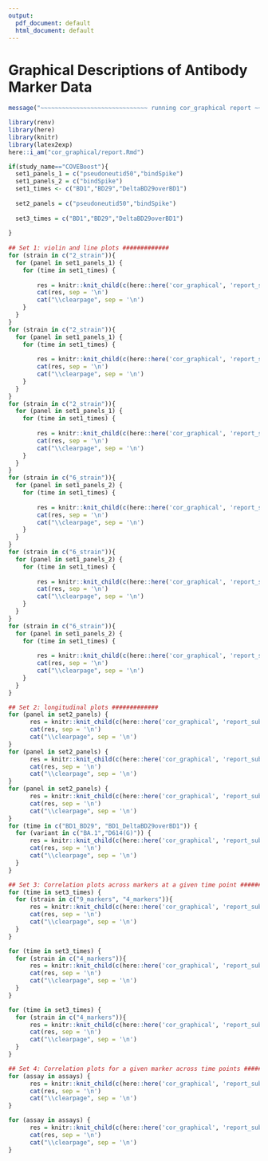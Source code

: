```yaml
---
output:
  pdf_document: default
  html_document: default
---
```

#  Graphical Descriptions of Antibody Marker Data {#ab-grapical}

```r
message("~~~~~~~~~~~~~~~~~~~~~~~~~~~~~~ running cor_graphical report ~~~~~~~~~~~~~~~~~~~~~~~~~~~~")
```


```r
library(renv)
library(here)
library(knitr)
library(latex2exp)
here::i_am("cor_graphical/report.Rmd")

if(study_name=="COVEBoost"){
  set1_panels_1 = c("pseudoneutid50","bindSpike")
  set1_panels_2 = c("bindSpike")
  set1_times <- c("BD1","BD29","DeltaBD29overBD1")
  
  set2_panels = c("pseudoneutid50","bindSpike")
  
  set3_times = c("BD1","BD29","DeltaBD29overBD1")
  
}
    
## Set 1: violin and line plots #############
for (strain in c("2_strain")){
  for (panel in set1_panels_1) {
    for (time in set1_times) {
  
        res = knitr::knit_child(c(here::here('cor_graphical', 'report_sub1.Rmd')), quiet = TRUE)
        cat(res, sep = '\n')
        cat("\\clearpage", sep = '\n')
    }
  }
}
for (strain in c("2_strain")){
  for (panel in set1_panels_1) {
    for (time in set1_times) {
  
        res = knitr::knit_child(c(here::here('cor_graphical', 'report_sub1.2.Rmd')), quiet = TRUE)
        cat(res, sep = '\n')
        cat("\\clearpage", sep = '\n')
    }
  }
}
for (strain in c("2_strain")){
  for (panel in set1_panels_1) {
    for (time in set1_times) {
  
        res = knitr::knit_child(c(here::here('cor_graphical', 'report_sub1.3.Rmd')), quiet = TRUE)
        cat(res, sep = '\n')
        cat("\\clearpage", sep = '\n')
    }
  }
}
for (strain in c("6_strain")){
  for (panel in set1_panels_2) {
    for (time in set1_times) {
  
        res = knitr::knit_child(c(here::here('cor_graphical', 'report_sub1.Rmd')), quiet = TRUE)
        cat(res, sep = '\n')
        cat("\\clearpage", sep = '\n')
    }
  }
}
for (strain in c("6_strain")){
  for (panel in set1_panels_2) {
    for (time in set1_times) {
  
        res = knitr::knit_child(c(here::here('cor_graphical', 'report_sub1.2.Rmd')), quiet = TRUE)
        cat(res, sep = '\n')
        cat("\\clearpage", sep = '\n')
    }
  }
}
for (strain in c("6_strain")){
  for (panel in set1_panels_2) {
    for (time in set1_times) {
  
        res = knitr::knit_child(c(here::here('cor_graphical', 'report_sub1.3.Rmd')), quiet = TRUE)
        cat(res, sep = '\n')
        cat("\\clearpage", sep = '\n')
    }
  }
}

## Set 2: longitudinal plots #############
for (panel in set2_panels) {
      res = knitr::knit_child(c(here::here('cor_graphical', 'report_sub2.Rmd')), quiet = TRUE)
      cat(res, sep = '\n')
      cat("\\clearpage", sep = '\n')
}
for (panel in set2_panels) {
      res = knitr::knit_child(c(here::here('cor_graphical', 'report_sub2.2.Rmd')), quiet = TRUE)
      cat(res, sep = '\n')
      cat("\\clearpage", sep = '\n')
}
for (panel in set2_panels) {
      res = knitr::knit_child(c(here::here('cor_graphical', 'report_sub2.3.Rmd')), quiet = TRUE)
      cat(res, sep = '\n')
      cat("\\clearpage", sep = '\n')
}
for (time in c("BD1_BD29", "BD1_DeltaBD29overBD1")) {
  for (variant in c("BA.1","D614(G)")) {
      res = knitr::knit_child(c(here::here('cor_graphical', 'report_sub2.4.Rmd')), quiet = TRUE)
      cat(res, sep = '\n')
      cat("\\clearpage", sep = '\n')
  }
}

## Set 3: Correlation plots across markers at a given time point #############
for (time in set3_times) {
  for (strain in c("9_markers", "4_markers")){
      res = knitr::knit_child(c(here::here('cor_graphical', 'report_sub3.Rmd')), quiet = TRUE)
      cat(res, sep = '\n')
      cat("\\clearpage", sep = '\n')
  }
}

for (time in set3_times) {
  for (strain in c("4_markers")){
      res = knitr::knit_child(c(here::here('cor_graphical', 'report_sub3.2.Rmd')), quiet = TRUE)
      cat(res, sep = '\n')
      cat("\\clearpage", sep = '\n')
  }
}

for (time in set3_times) {
  for (strain in c("4_markers")){
      res = knitr::knit_child(c(here::here('cor_graphical', 'report_sub3.3.Rmd')), quiet = TRUE)
      cat(res, sep = '\n')
      cat("\\clearpage", sep = '\n')
  }
}

## Set 4: Correlation plots for a given marker across time points #############
for (assay in assays) {
      res = knitr::knit_child(c(here::here('cor_graphical', 'report_sub4.Rmd')), quiet = TRUE)
      cat(res, sep = '\n')
      cat("\\clearpage", sep = '\n')
}

for (assay in assays) {
      res = knitr::knit_child(c(here::here('cor_graphical', 'report_sub4.2.Rmd')), quiet = TRUE)
      cat(res, sep = '\n')
      cat("\\clearpage", sep = '\n')
}

```
